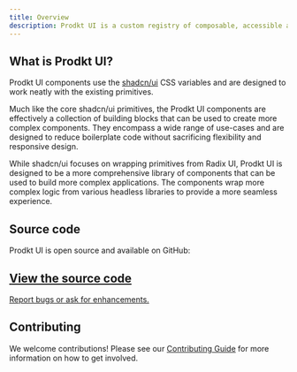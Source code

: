 ```yaml
---
title: Overview
description: Prodkt UI is a custom registry of composable, accessible and open source components designed for use with shadcn/ui.
---
```



## What is Prodkt UI?

Prodkt UI components use the [shadcn/ui](https://ui.shadcn.com/) CSS variables and are designed to work neatly with the existing primitives.

Much like the core shadcn/ui primitives, the Prodkt UI components are effectively a collection of building blocks that can be used to create more complex components. They encompass a wide range of use-cases and are designed to reduce boilerplate code without sacrificing flexibility and responsive design.

While shadcn/ui focuses on wrapping primitives from Radix UI, Prodkt UI is designed to be a more comprehensive library of components that can be used to build more complex applications. The components wrap more complex logic from various headless libraries to provide a more seamless experience.

## Source code

Prodkt UI is open source and available on GitHub:

<a className="card block not-prose font-normal group relative my-2 ring-2 ring-transparent rounded-2xl bg-background border overflow-hidden w-full cursor-pointer hover:bg-secondary" target="_blank" rel="noreferrer" href="https://github.com/prodkt/cloud">
  <div className="px-6 py-5 flex items-center gap-x-3">
    <div className="h-6 w-6 fill-muted-foreground">
      <GithubIcon />
    </div>
    <div>
      <h2 className="font-semibold text-base text-foreground">
        View the source code
      </h2>
      <div className="font-normal text-sm text-muted-foreground leading-6 mt-0">
        <p>Report bugs or ask for enhancements.</p>
      </div>
    </div>
  </div>
</a>

## Contributing

We welcome contributions! Please see our [Contributing Guide](https://github.com/prodkt/cloud/blob/main/.github/CONTRIBUTING.md) for more information on how to get involved.
